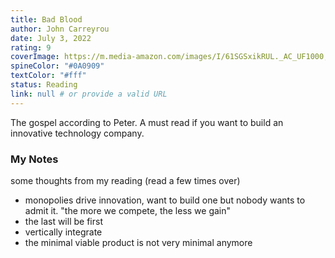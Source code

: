 ```yaml
---
title: Bad Blood
author: John Carreyrou
date: July 3, 2022
rating: 9
coverImage: https://m.media-amazon.com/images/I/61SGSxikRUL._AC_UF1000,1000_QL80_.jpg
spineColor: "#0A0909"
textColor: "#fff"
status: Reading
link: null # or provide a valid URL
---
```


The gospel according to Peter. A must read if you want to build an innovative technology company.


### My Notes

some thoughts from my reading (read a few times over)

- monopolies drive innovation, want to build one but nobody wants to admit it. "the more we compete, the less we gain"
- the last will be first 
- vertically integrate 
- the minimal viable product is not very minimal anymore


